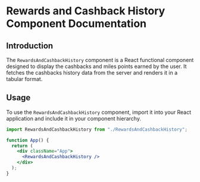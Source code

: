 # Rewards and Cashback History Component Documentation

## Introduction

The `RewardsAndCashbackHistory` component is a React functional component designed to display the cashbacks and miles points earned by the user. It fetches the cashbacks history data from the server and renders it in a tabular format.

## Usage

To use the `RewardsAndCashbackHistory` component, import it into your React application and include it in your component hierarchy.

```jsx
import RewardsAndCashbackHistory from "./RewardsAndCashbackHistory";

function App() {
  return (
    <div className="App">
      <RewardsAndCashbackHistory />
    </div>
  );
}
```
